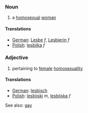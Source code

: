 ===Noun===
#a [[homosexual]] [[woman]]

====Translations====
*[[German]]: [[Lesbe]] ''f'', [[Lesbierin]] ''f''
*[[Polish]]: [[lesbijka]] ''f''

===Adjective===
#pertaining to [[female]] [[homosexuality]]

====Translations====
*[[German]]: [[lesbisch]]
*[[Polish]]: [[lesbijski]] ''m'', [[lesbijska]] ''f''

See also: [[gay]]